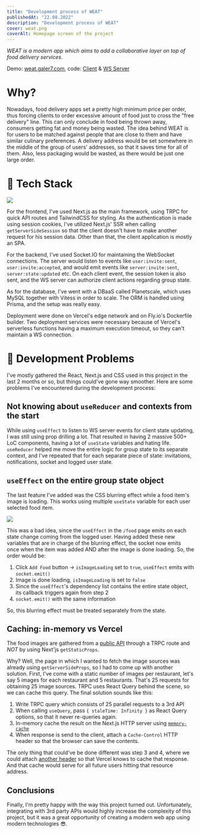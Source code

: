 ```yaml
---
title: "Development process of WEAT"
publishedAt: "22.08.2022"
description: "Development process of WEAT"
cover: weat.png
coverAlt: Homepage screen of the project
---
```


<Loom />

_WEAT is a modern app which aims to add a collaborative layer on top of food delivery services._

Demo: <a href="https://weat.galer7.com" target="_blank">weat.galer7.com</a>,
code: <a href="https://github.com/galer7/weat" target="_blank">Client</a> & <a href="https://github.com/galer7/weat-ws" target="_blank">WS Server</a>

# Why?

Nowadays, food delivery apps set a pretty high minimum price per order, thus forcing clients to order excessive amount of food just to cross the "free delivery" line. This can only conclude in food being thrown away, consumers getting fat and money being wasted.
The idea behind WEAT is for users to be matched against people that are close to them and have similar culinary preferences. A delivery address would be set somewhere in the middle of the group of users' addresses, so that it saves time for all of them. Also, less packaging would be wasted, as there would be just one large order.

# 🧫 Tech Stack

<Image src="/weat/weat-arch.png" h="h-64"/>

For the frontend, I've used Next.js as the main framework, using TRPC for quick API routes and TailwindCSS for styling.
As the authentication is made using session cookies, I've utilized Next.js' SSR when calling `getServerSideSession` so that the client doesn't have to make another request for his session data. Other than that, the client application is mostly an SPA.

For the backend, I've used Socket.IO for maintaining the WebSocket connections. The server would listen to events like `user:invite:sent`, `user:invite:accepted`, and would emit events like `server:invite:sent`, `server:state:updated` etc.
On each client event, the session token is also sent, and the WS server can authorize client actions regarding group state.

As for the database, I've went with a DBaaS called Planetscale, which uses MySQL together with Vitess in order to scale. The ORM is handled using Prisma, and the setup was really easy.

Deployment were done on Vercel's edge network and on Fly.io's Dockerfile builder. Two deployment services were necessary because of Vercel's serverless functions having a maximum execution timeout, so they can't maintain a WS connection.

# 👥 Development Problems

I've mostly gathered the React, Next.js and CSS used in this project in the last 2 months or so, but things could've gone way smoother. Here are some problems I've encountered during the development process:

## Not knowing about `useReducer` and contexts from the start

While using `useEffect` to listen to WS server events for client state updating, I was still using prop drilling a lot. That resulted in having 2 massive 500+ LoC components, having a lot of `useState` variables and hating life.
`useReducer` helped me move the entire logic for group state to its separate context, and I've repeated that for each separate piece of state: invitations, notifications, socket and logged user state.

## `useEffect` on the entire group state object


The last feature I've added was the CSS blurring effect while a food item's image is loading. This works using multiple `useState` variable for each user selected food item.

<Image src="/weat/selected-food-items-type.png" h="h-96"/>

This was a bad idea, since the `useEffect` in the `/food` page emits on each state change coming from the logged user. Having added these new variables that are in charge of the blurring effect,
the socket now emits once when the item was added AND after the image is done loading. So, the order would be:
1. Click `Add Food` button -> `isImageLoading` set to `true`, `useEffect` emits with `socket.emit()`
2. Image is done loading, `isImageLoading` is set to `false`
3. Since the `useEffect`'s dependency list contains the entire state object, its callback triggers again from step 2
4. `socket.emit()` with the same information

So, this blurring effect must be treated separately from the state.

## Caching: in-memory vs Vercel

The food images are gathered from a <a href="https://www.themealdb.com/" target="_blank">public API</a> through a TRPC route and *NOT* by using Next'js `getStaticProps`.

Why? Well, the page in which I wanted to fetch the image sources was already using `getServerSideProps`, so I had to come up with another solution.
First, I've come with a static number of images per restaurant, let's say 5 images for each restaurant and 5 restaurants. That's 25 requests for obtaining 25 image sources.
TRPC uses React Query behind the scene, so we can cache this query.
The final solution sounds like this:
1. Write TRPC query which consists of 25 parallel requests to a 3rd API
2. When calling `useQuery`, pass `{ staleTime: Infinity }` as React Query options, so that it never re-queries again.
3. In-memory cache the result on the Next.js HTTP server using <a href="https://www.npmjs.com/package/memory-cache" target="_blank">`memory-cache`</a>
4. When response is send to the client, attach a `Cache-Control` HTTP header so that the browser can save the contents.

The only thing that could've be done different was step 3 and 4, where we could attach <a href="https://vercel.com/docs/concepts/edge-network/caching#stale-while-revalidate" target="_blank">another header</a> so that Vercel knows to cache that response. And that cache would serve for all future users hitting that resource address.

## Conclusions

Finally, I'm pretty happy with the way this project turned out. Unfortunately, integrating with 3rd party APIs would highly increase the complexity of this project, but it was a great opportunity of creating a modern web app using modern technologies 😎.